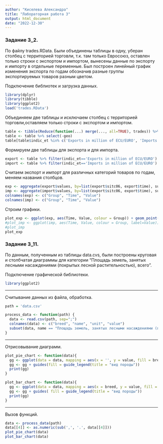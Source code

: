 ---
author: "Киселева Александра"
title: "Лабораторная работа 3"
output: html_document
date: "2022-12-30"
---

### Задание 3_2.

По файлу trades.RData. Были объединены таблицы в одну, уберан столбец с территорией торговли, т.к. там только Евросоюз, оставлен только строки с экспортом и импортом, вынесены данные по экспорту и импорту в отдельные переменные. Был построен линейный график изменения экспорта по годам обозначив разные группы экспортируемых товаров разным цветом. 

Подключение библиотек и загрузка данных.

```{r}
library(dplyr)
library(tibble)
library(ggplot2)
load('trades.RData')
```

Объединяем две таблицы и исключаем столбец с территорией торговли,оставляем только строки с экспортом и импортом.

```{r}
table <- tibble(Reduce(function(...) merge(..., all=TRUE), trades)) %>% group_by(time)
table <- table %>% select(-geo)
table[table$indic_et %in% c('Exports in million of ECU/EURO', 'Imports in million of ECU/EURO'), ]
```

Формируем две таблицы для экспорта и для импорта.

```{r}
export <- table %>% filter(indic_et=='Exports in million of ECU/EURO')
import <- table %>% filter(indic_et=='Imports in million of ECU/EURO')
```

Считаем экспорт и импорт для различных категорий товаров по годам, меняем названия столбцов.

```{r}
exp <- aggregate(export$values, by=list(export$sitc06, export$time), sum)
imp <- aggregate(import$values, by=list(export$sitc06, export$time), sum)
colnames(exp) <- c("Group", "Time", "Value")
colnames(imp) <- c("Group", "Time", "Value")
```

Строим графики.

```{r}
plot_exp <- ggplot(exp, aes(Time, Value, colour = Group)) + geom_point() + geom_line() + geom_label(size = 3, vjust = 1, aes(label=Value), colour = 'black') + ggtitle("Объемы экспорта по годам") + xlab("Год") + ylab("Объем экспорта") + theme(text = element_text(size=14), axis.text.x = element_text(angle=90, hjust=1))
#plot_imp <- ggplot(imp, aes(Time, Value, colour = Group, label=Value))  + geom_point() + geom_line() +  geom_label(size = 3, vjust = 1, aes(label=Value), colour = 'black') + ggtitle("Объемы импорта по годам") + xlab("Год") + ylab("Объем импорта") + theme(text = element_text(size=14), axis.text.x = element_text(angle=90, hjust=1))
#plot_imp
plot_exp
```


### Задание 3_11.

По данным, полученным из таблицы data.cvs, были построены круговая и столбчатая диаграммы для категории "Площадь земель, занятых лесными насаждениями (покрытых лесной растительностью), всего".

Подключение графической библиотеки.
```{r}
library(ggplot2)
```
***

Считывание данных из файла, обработка.
```{r}
path = 'data.csv'

process_data <- function(path) {
  data <- read.csv(path, sep=";")
  colnames(data) <- c("breed", "name", "unit", "value")
  subset(data, name == "Площадь земель, занятых лесными насаждениями (покрытых лесной растительностью), всего")
}
```
***

Отрисовывание диаграмм.
```{r}
plot_pie_chart <- function(data){
  gg <- ggplot(data = data, mapping = aes(x = '', y = value, fill = breed)) + geom_col() + coord_polar(theta = 'y') + xlab("вид породы (цвет)") + ylab("площадь (число)") + ggtitle('Площадь земель, занятых лесными насаждениями\n(покрытых лесной растительностью), всего.\n\nКруговая диаграмма')
  gg <- gg + guides(fill = guide_legend(title = "вид породы"))
  print(gg)
}

plot_bar_chart <- function(data){
  gg <- ggplot(data = data, mapping = aes(x = breed, y = value, fill = breed)) + geom_col() + coord_flip() + xlab("вид породы") + ylab("площадь") + ggtitle('Площадь земель, занятых лесными насаждениями\n(покрытых лесной растительностью), всего.\n\nСтолбчатая диаграмма') + geom_text(aes(label = value), vjust = 0, colour = "black")
  gg <- gg + guides( fill = guide_legend(title = "вид породы"))
  print(gg)
}
```
***

Вызов функций.
```{r}
data <- process_data(path)
data[[4]] <- as.numeric(sub(',', '.', data[[4]]))
plot_pie_chart(data)
plot_bar_chart(data)
```
